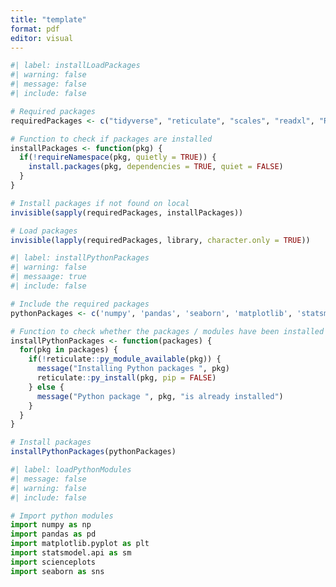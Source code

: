 ```yaml
---
title: "template"
format: pdf
editor: visual
---
```


```r
#| label: installLoadPackages
#| warning: false
#| message: false
#| include: false

# Required packages
requiredPackages <- c("tidyverse", "reticulate", "scales", "readxl", "REDCapR")

# Function to check if packages are installed
installPackages <- function(pkg) {
  if(!requireNamespace(pkg, quietly = TRUE)) {
    install.packages(pkg, dependencies = TRUE, quiet = FALSE)
  }
}

# Install packages if not found on local
invisible(sapply(requiredPackages, installPackages))

# Load packages
invisible(lapply(requiredPackages, library, character.only = TRUE))
```

```r
#| label: installPythonPackages
#| warning: false
#| messaage: true
#| include: false

# Include the required packages
pythonPackages <- c('numpy', 'pandas', 'seaborn', 'matplotlib', 'statsmodel', 'scienceplots', 'tensorflow')

# Function to check whether the packages / modules have been installed
installPythonPackages <- function(packages) {
  for(pkg in packages) {
    if(!reticulate::py_module_available(pkg)) {
      message("Installing Python packages ", pkg)
      reticulate::py_install(pkg, pip = FALSE)
    } else {
      message("Python package ", pkg, "is already installed")
    }
  }
}

# Install packages
installPythonPackages(pythonPackages)
```

```python
#| label: loadPythonModules
#| message: false
#| warning: false
#| include: false

# Import python modules
import numpy as np
import pandas as pd
import matplotlib.pyplot as plt
import statsmodel.api as sm
import scienceplots
import seaborn as sns
```
